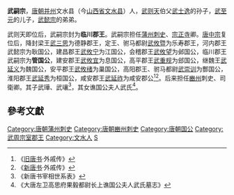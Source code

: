 '''武嗣宗'''，[[唐朝|唐朝]][[并州|并州]]文水县（今[[山西省|山西省]][[文水县|文水县]]）人，[[武则天|武则天]]伯父[[武士逸|武士逸]]的孙子，[[武至元|武至元]]的儿子，[[武懿宗|武懿宗]]的弟弟。

武则天即位后，武嗣宗封为'''临川郡王'''。武嗣宗担任[[蒲州|蒲州]][[刺史|刺史]]、[[宗正寺|宗正寺]]卿。[[唐中宗|唐中宗]]复位后，降封梁王[[武三思|武三思]]为德静郡王，定王、驸马都尉[[武攸暨|武攸暨]]为乐寿郡王，河内郡王武懿宗为耿国公，建昌郡王[[武攸宁|武攸宁]]为江国公，会稽郡王[[武攸望|武攸望]]为邺国公，临川郡王武嗣宗为'''管国公'''，建安郡王[[武攸宜|武攸宜]]为息国公，高平郡王[[武重规|武重规]]为郐国公，继魏王[[武延义|武延义]]为魏国公，安平郡王[[武攸绪|武攸绪]]为巢国公，高阳郡王、驸马都尉[[武崇训|武崇训]]为酆国公，淮阳郡王[[武延秀|武延秀]]为桓国公，咸安郡王[[武延祚|武延祚]]为咸安郡公<ref>《[[旧唐书|旧唐书]]·外戚传》</ref><ref>《[[新唐书|新唐书]]·外戚传》</ref>。后来担任[[豳州|豳州]]刺史、司衛卿。其子武璍、武瓖<ref>《新唐书宰相世系表》</ref>，其女谯国公夫人武氏<ref>《大唐左卫高思府果毅都尉长上谯国公夫人武氏墓志》</ref>。

==參考文獻==
{{Reflist}}

{{DEFAULTSORT:W}}
[[Category:唐朝蒲州刺史|Category:唐朝蒲州刺史]]
[[Category:唐朝豳州刺史|Category:唐朝豳州刺史]]
[[Category:唐朝国公|Category:唐朝国公]]
[[Category:武周宗室郡王|Category:武周宗室郡王]]
[[Category:文水人|Category:文水人]]
[[Category:武姓|S]]